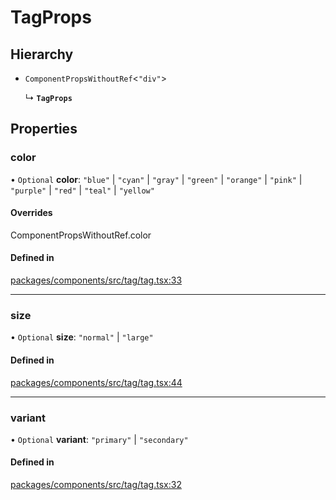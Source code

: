 # TagProps

## Hierarchy

- `ComponentPropsWithoutRef`\<`"div"`\>

  ↳ **`TagProps`**

## Properties

### color

• `Optional` **color**: `"blue"` \| `"cyan"` \| `"gray"` \| `"green"` \| `"orange"` \| `"pink"` \| `"purple"` \| `"red"` \| `"teal"` \| `"yellow"`

#### Overrides

ComponentPropsWithoutRef.color

#### Defined in

[packages/components/src/tag/tag.tsx:33](https://github.com/vtex/shoreline/blob/0b6f8d7fa/packages/components/src/tag/tag.tsx#L33)

---

### size

• `Optional` **size**: `"normal"` \| `"large"`

#### Defined in

[packages/components/src/tag/tag.tsx:44](https://github.com/vtex/shoreline/blob/0b6f8d7fa/packages/components/src/tag/tag.tsx#L44)

---

### variant

• `Optional` **variant**: `"primary"` \| `"secondary"`

#### Defined in

[packages/components/src/tag/tag.tsx:32](https://github.com/vtex/shoreline/blob/0b6f8d7fa/packages/components/src/tag/tag.tsx#L32)
